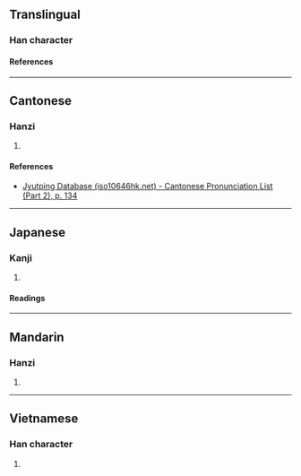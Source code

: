 {{character info/new}}
==Translingual==

===Han character===
{{Han char|rn=75|rad=木|as=21|sn=25|four=44927|canj=DTAW|ids=⿰木蘭}}

====References====
{{Han ref|kx=0564.130|dkj=15967|dj=0953.170|hdz=21326.030|uh=6B17}}

----

==Cantonese==

===Hanzi===
{{yue-hanzi|jyut=[[laan4]]|y=laan4}}

# {{rfdef|yue|sort=木21}}

====References====
* [http://www.iso10646hk.net/jp/document/download.jsp Jyutping Database (iso10646hk.net) - Cantonese Pronunciation List (Part 2), p. 134]

----

==Japanese==

===Kanji===
{{ja-kanji|grade=|rs=木21}}

# {{rfdef|ja|sort=木21}}

====Readings====
{{ja-readings
|on=らん
|kun=てすり
}}

----

==Mandarin==

===Hanzi===
{{cmn-hanzi|pin=[[lán]] ([[lan2]])|wg=lan<sup>2</sup>}}

# {{rfdef|cmn|sort=木21}}

----

==Vietnamese==

===Han character===
{{vi-readings|rs=木21|reading=lườn}}

# {{rfdef|vi|sort=木21}}